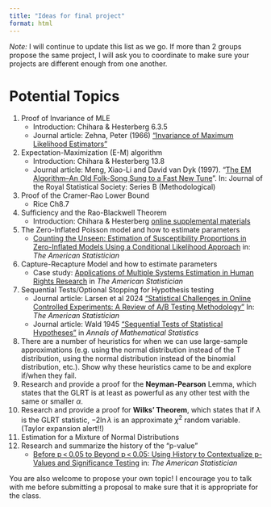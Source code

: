 ```yaml
---
title: "Ideas for final project"
format: html
---
```


*Note:* I will continue to update this list as we go. If more than 2 groups propose the same project, I will ask you to coordinate to make sure your projects are different enough from one another. 

# Potential Topics 

1. Proof of Invariance of MLE
    - Introduction: Chihara & Hesterberg 6.3.5
    - Journal article: Zehna, Peter (1966) ["Invariance of Maximum Likelihood Estimators"](https://www.jstor.org/stable/2238750?seq=1)
2. Expectation-Maximization (E-M) algorithm 
    - Introduction: Chihara & Hesterberg 13.8
    - Journal article: Meng, Xiao-Li and David van Dyk (1997). “[The EM Algorithm–An Old Folk-Song Sung to a Fast New Tune](http://www.jstor.org/stable/2346009)”. In: Journal of the Royal Statistical Society: Series B (Methodological)
3. Proof of the Cramer-Rao Lower Bound
    - Rice Ch8.7
4. Sufficiency and the Rao-Blackwell Theorem
    - Introduction: Chihara & Hesterberg [online supplemental materials](https://github.com/lchihara/MathStatsResamplingR/blob/main/Edition3/Chapters/c06_Supplement.pdf) 
5. The Zero-Inflated Poisson model and how to estimate parameters
    - [Counting the Unseen: Estimation of Susceptibility Proportions in Zero-Inflated Models Using a Conditional Likelihood Approach](https://www.tandfonline.com/doi/full/10.1080/00031305.2023.2249529#abstract) in: *The American Statistician*
6. Capture-Recapture Model and how to estimate parameters
    - Case study: [Applications of Multiple Systems Estimation in Human Rights Research](https://www.tandfonline.com/doi/full/10.1080/00031305.2013.821093#d1e1030) in *The American Statistician*
7. Sequential Tests/Optional Stopping for Hypothesis testing
    - Journal article: Larsen et al 2024 ["Statistical Challenges in Online Controlled Experiments: A Review of A/B Testing Methodology"](https://www.tandfonline.com/doi/full/10.1080/00031305.2023.2257237#d1e3919) In: *The American Statistician*
    - Journal article: Wald 1945 ["Sequential Tests of Statistical Hypotheses"](https://projecteuclid.org/journals/annals-of-mathematical-statistics/volume-16/issue-2/Sequential-Tests-of-Statistical-Hypotheses/10.1214/aoms/1177731118.full) in *Annals of Mathematical Statistics*
7. There are a number of heuristics for when we can use large-sample approximations (e.g. using the normal distribution instead of the T distribution, using the normal distribution instead of the binomial distribution, etc.). Show why these heuristics came to be and explore if/when they fail. 
8. Research and provide a proof for the **Neyman-Pearson** Lemma, which states that the GLRT is at least as powerful as any other test with the same or smaller $\alpha$. 
9. Research and provide a proof for **Wilks' Theorem**, which states that if $\lambda$ is the GLRT statistic, $-2 \ln \lambda$ is an approximate $\chi^2$ random variable. (Taylor expansion alert!!) 
10. Estimation for a Mixture of Normal Distributions
11. Research and summarize the history of the "p-value"
    - [Before p < 0.05 to Beyond p < 0.05: Using History to Contextualize p-Values and Significance Testing](https://www.tandfonline.com/doi/full/10.1080/00031305.2018.1537891?src=exp-tr#abstract) in: *The American Statistician*

You are also welcome to propose your own topic! I encourage you to talk with me before submitting a proposal to make sure that it is appropriate for the class. 
